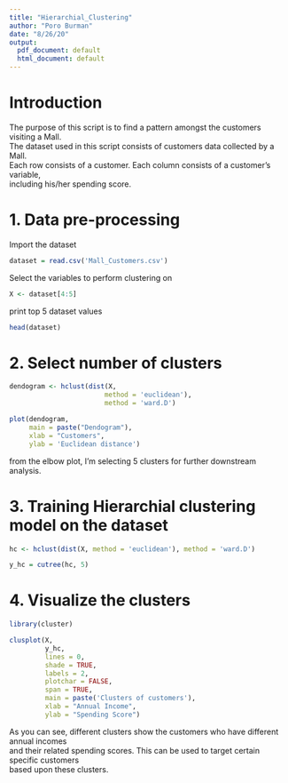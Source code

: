 ```yaml
---
title: "Hierarchial_Clustering"
author: "Poro Burman"
date: "8/26/20"
output:
  pdf_document: default
  html_document: default
---
```


# Introduction    

The purpose of this script is to find a pattern amongst the customers visiting a Mall.    
The dataset used in this script consists of customers data collected by a Mall.    
Each row consists of a customer. Each column consists of a customer's variable,    
including his/her spending score.    

# 1. Data pre-processing    

Import the dataset    
```r
dataset = read.csv('Mall_Customers.csv')
```    
Select the variables to perform clustering on
```r
X <- dataset[4:5]
```    
print top 5 dataset values
```r
head(dataset)
```    

# 2. Select number of clusters    
```r
dendogram <- hclust(dist(X, 
                        method = 'euclidean'),
                        method = 'ward.D')

plot(dendogram,
     main = paste("Dendogram"),
     xlab = "Customers",
     ylab = 'Euclidean distance')
```    

from the elbow plot, I'm selecting 5 clusters for further downstream analysis.    

# 3. Training Hierarchial clustering model on the dataset    
```r
hc <- hclust(dist(X, method = 'euclidean'), method = 'ward.D')

y_hc = cutree(hc, 5)
```    

# 4. Visualize the clusters    
```r
library(cluster)

clusplot(X,
         y_hc,
         lines = 0,
         shade = TRUE,
         labels = 2,
         plotchar = FALSE,
         span = TRUE,
         main = paste('Clusters of customers'),
         xlab = "Annual Income",
         ylab = "Spending Score")
```    

As you can see, different clusters show the customers who have different annual incomes    
and their related spending scores. This can be used to target certain specific customers    
based upon these clusters.